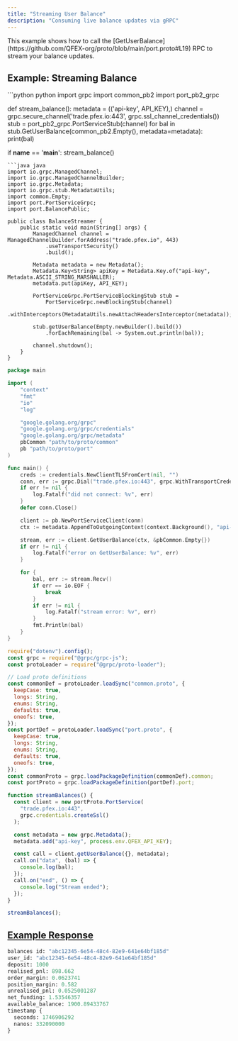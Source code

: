 ```yaml
---
title: "Streaming User Balance"
description: "Consuming live balance updates via gRPC"
---
```


<Note>
  This example shows how to call the [GetUserBalance](https://github.com/QFEX-org/proto/blob/main/port.proto#L19) RPC to stream your balance
  updates.
</Note>

## Example: Streaming Balance

<CodeGroup>
```python python
import grpc
import common_pb2
import port_pb2_grpc

def stream_balance():
    metadata = (('api-key', API_KEY),)
    channel = grpc.secure_channel('trade.pfex.io:443', grpc.ssl_channel_credentials())
    stub = port_pb2_grpc.PortServiceStub(channel)
    for bal in stub.GetUserBalance(common_pb2.Empty(), metadata=metadata):
      print(bal)

if __name__ == '__main__':
    stream_balance()

````
```java java
import io.grpc.ManagedChannel;
import io.grpc.ManagedChannelBuilder;
import io.grpc.Metadata;
import io.grpc.stub.MetadataUtils;
import common.Empty;
import port.PortServiceGrpc;
import port.BalancePublic;

public class BalanceStreamer {
    public static void main(String[] args) {
        ManagedChannel channel = ManagedChannelBuilder.forAddress("trade.pfex.io", 443)
            .useTransportSecurity()
            .build();

        Metadata metadata = new Metadata();
        Metadata.Key<String> apiKey = Metadata.Key.of("api-key", Metadata.ASCII_STRING_MARSHALLER);
        metadata.put(apiKey, API_KEY);

        PortServiceGrpc.PortServiceBlockingStub stub =
            PortServiceGrpc.newBlockingStub(channel)
                .withInterceptors(MetadataUtils.newAttachHeadersInterceptor(metadata));

        stub.getUserBalance(Empty.newBuilder().build())
            .forEachRemaining(bal -> System.out.println(bal));

        channel.shutdown();
    }
}
````

```go go
package main

import (
    "context"
    "fmt"
    "io"
    "log"

    "google.golang.org/grpc"
    "google.golang.org/grpc/credentials"
    "google.golang.org/grpc/metadata"
    pbCommon "path/to/proto/common"
    pb "path/to/proto/port"
)

func main() {
    creds := credentials.NewClientTLSFromCert(nil, "")
    conn, err := grpc.Dial("trade.pfex.io:443", grpc.WithTransportCredentials(creds))
    if err != nil {
        log.Fatalf("did not connect: %v", err)
    }
    defer conn.Close()

    client := pb.NewPortServiceClient(conn)
    ctx := metadata.AppendToOutgoingContext(context.Background(), "api-key", API_KEY)

    stream, err := client.GetUserBalance(ctx, &pbCommon.Empty{})
    if err != nil {
        log.Fatalf("error on GetUserBalance: %v", err)
    }

    for {
        bal, err := stream.Recv()
        if err == io.EOF {
            break
        }
        if err != nil {
            log.Fatalf("stream error: %v", err)
        }
        fmt.Println(bal)
    }
}
```

```javascript node
require("dotenv").config();
const grpc = require("@grpc/grpc-js");
const protoLoader = require("@grpc/proto-loader");

// Load proto definitions
const commonDef = protoLoader.loadSync("common.proto", {
  keepCase: true,
  longs: String,
  enums: String,
  defaults: true,
  oneofs: true,
});
const portDef = protoLoader.loadSync("port.proto", {
  keepCase: true,
  longs: String,
  enums: String,
  defaults: true,
  oneofs: true,
});
const commonProto = grpc.loadPackageDefinition(commonDef).common;
const portProto = grpc.loadPackageDefinition(portDef).port;

function streamBalances() {
  const client = new portProto.PortService(
    "trade.pfex.io:443",
    grpc.credentials.createSsl()
  );

  const metadata = new grpc.Metadata();
  metadata.add("api-key", process.env.QFEX_API_KEY);

  const call = client.getUserBalance({}, metadata);
  call.on("data", (bal) => {
    console.log(bal);
  });
  call.on("end", () => {
    console.log("Stream ended");
  });
}

streamBalances();
```

</CodeGroup>

## [Example Response](https://github.com/QFEX-org/proto/blob/main/port.proto#L158)

```proto
balances id: "abc12345-6e54-48c4-82e9-641e64bf185d"
user_id: "abc12345-6e54-48c4-82e9-641e64bf185d"
deposit: 1000
realised_pnl: 898.662
order_margin: 0.0623741
position_margin: 0.582
unrealised_pnl: 0.0525001287
net_funding: 1.53546357
available_balance: 1900.89433767
timestamp {
  seconds: 1746906292
  nanos: 332090000
}
```